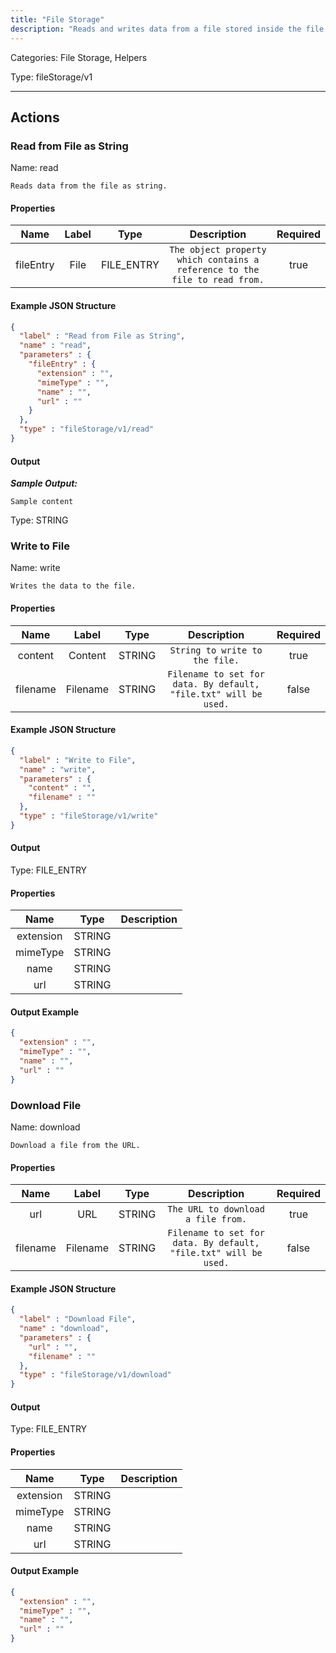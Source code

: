 ```yaml
---
title: "File Storage"
description: "Reads and writes data from a file stored inside the file storage."
---
```



Categories: File Storage, Helpers


Type: fileStorage/v1

<hr />



## Actions


### Read from File as String
Name: read

`Reads data from the file as string.`

#### Properties

|      Name       |      Label     |     Type     |     Description     | Required |
|:---------------:|:--------------:|:------------:|:-------------------:|:--------:|
| fileEntry | File | FILE_ENTRY | `The object property which contains a reference to the file to read from.` | true |

#### Example JSON Structure
```json
{
  "label" : "Read from File as String",
  "name" : "read",
  "parameters" : {
    "fileEntry" : {
      "extension" : "",
      "mimeType" : "",
      "name" : "",
      "url" : ""
    }
  },
  "type" : "fileStorage/v1/read"
}
```

#### Output


___Sample Output:___

```Sample content```



Type: STRING








### Write to File
Name: write

`Writes the data to the file.`

#### Properties

|      Name       |      Label     |     Type     |     Description     | Required |
|:---------------:|:--------------:|:------------:|:-------------------:|:--------:|
| content | Content | STRING | `String to write to the file.` | true |
| filename | Filename | STRING | `Filename to set for data. By default, "file.txt" will be used.` | false |

#### Example JSON Structure
```json
{
  "label" : "Write to File",
  "name" : "write",
  "parameters" : {
    "content" : "",
    "filename" : ""
  },
  "type" : "fileStorage/v1/write"
}
```

#### Output



Type: FILE_ENTRY


#### Properties

|     Name     |     Type     |     Description     |
|:------------:|:------------:|:-------------------:|
| extension | STRING |  |
| mimeType | STRING |  |
| name | STRING |  |
| url | STRING |  |




#### Output Example
```json
{
  "extension" : "",
  "mimeType" : "",
  "name" : "",
  "url" : ""
}
```


### Download File
Name: download

`Download a file from the URL.`

#### Properties

|      Name       |      Label     |     Type     |     Description     | Required |
|:---------------:|:--------------:|:------------:|:-------------------:|:--------:|
| url | URL | STRING | `The URL to download a file from.` | true |
| filename | Filename | STRING | `Filename to set for data. By default, "file.txt" will be used.` | false |

#### Example JSON Structure
```json
{
  "label" : "Download File",
  "name" : "download",
  "parameters" : {
    "url" : "",
    "filename" : ""
  },
  "type" : "fileStorage/v1/download"
}
```

#### Output



Type: FILE_ENTRY


#### Properties

|     Name     |     Type     |     Description     |
|:------------:|:------------:|:-------------------:|
| extension | STRING |  |
| mimeType | STRING |  |
| name | STRING |  |
| url | STRING |  |




#### Output Example
```json
{
  "extension" : "",
  "mimeType" : "",
  "name" : "",
  "url" : ""
}
```




